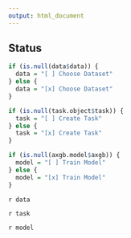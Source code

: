 ```yaml
---
output: html_document
---
```


## Status

```r
if (is.null(data$data)) {
  data = "[ ] Choose Dataset"
} else {
  data = "[x] Choose Dataset"
}

if (is.null(task.object$task)) {
  task = "[ ] Create Task"
} else {
  task = "[x] Create Task"
}

if (is.null(axgb.model$axgb)) {
  model = "[ ] Train Model"
} else {
  model = "[x] Train Model"
}

```


`r data`

`r task`

`r model`